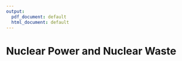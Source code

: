 ```yaml
---
output:
  pdf_document: default
  html_document: default
---
```

# Nuclear Power and Nuclear Waste

